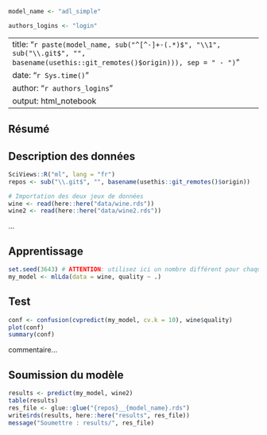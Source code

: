 <!--% Voici un exemple de modèle pour relever le challenge "wine". Copiez ce document sous le nom de votre propre modèle dans le sous-dossier `docs`, éditez-le, développez votre modèle et soumettez vos résultats (voir aussi README.md). Bonnes chances ! -->

<!--% Donner un nom à votre modèle ici (pour plus de facilité, utilisez le même nom que celui que vous avez donné à ce fichier .Rmd). N'OUBLIEZ PAS DE MODIFIER CE NOM A CHAQUE NOUVELLE ITERATION et utilisez uniquement des lettres a-z, A-Z, des chiffres 0-9, un trait souligné (_) ou un signe moins (-). -->

```r
model_name <- "adl_simple"
```

<!--% Indiquez votre login GitHub ci-dessous (remplacer 'login' par votre propre login Github). -->

```r
authors_logins <- "login"
```

<!--% Ne TOUCHEZ PAS à l'entête YAML ci-dessous : elle sera générée automatiquement à partir des autres informations du document. -->

---
title: "`r paste(model_name, sub("^[^-]+-(.*)$", "\\1", sub("\\.git$", "", basename(usethis::git_remotes()$origin))), sep = " - ")`"
date: "`r Sys.time()`"
author: "`r authors_logins`"
output: html_notebook
---

## Résumé

<!--% Décrivez ici dans les grandes lignes (2-3 phrases max) les options mises en œuvre dans votre modèle pour en augmenter les performances par rapport au modèle de base `adl_simple`. -->

## Description des données

<!--% Vous ne devez rien changer dans le chunk suivant. -->

```r
SciViews::R("ml", lang = "fr")
repos <- sub("\\.git$", "", basename(usethis::git_remotes()$origin))

# Importation des deux jeux de données
wine <- read(here::here("data/wine.rds"))
wine2 <- read(here::here("data/wine2.rds"))
```

<!--% Effectuez ici les statistiques descriptives qui vous sont nécessaires pour appréhender les données, sans toutefois vous éterniser trop dessus (20min max). -->

...


## Apprentissage

<!--% Placez ici le code en phase d'apprentissage et commentez-le brièvement. TRES IMPORTANT : appelez toujours votre modèle `my_model` dans le code ci-dessous, pas d'autre nom ! -->

```r
set.seed(3643) # ATTENTION: utilisez ici un nombre différent pour chaque modèle !
my_model <- mlLda(data = wine, quality ~ .)
```

## Test

<!--% Placez ici le code concernant la phase de test des performances de votre modèle avec un bref commentaire. -->

```r
conf <- confusion(cvpredict(my_model, cv.k = 10), wine$quality)
plot(conf)
summary(conf)
```

commentaire...

## Soumission du modèle

<!--% Pour déployer votre modèle sur `wine2` et enregistrer votre classification dans `results/<repos>__<model_name>.rds`, exécutez le chunk suivant SANS LE MODIFIER. Ensuite, téléchargez ce fichier sur votre PC (onglet Fichier -> bouton Plus -> Exporter...) et soumettez vos résultats via l'app Shiny <https://sdd.umons.ac.be/C03Ca_ml_wine> (voir aussi dans le cours en ligne à la section correspondante). NE MODIFIEZ RIEN dans le chunk ci-dessous. -->

```r
results <- predict(my_model, wine2)
table(results)
res_file <- glue::glue("{repos}__{model_name}.rds")
write$rds(results, here::here("results", res_file))
message("Soumettre : results/", res_file)
```
